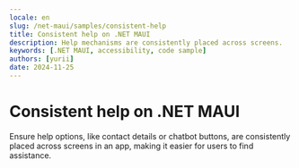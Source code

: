 ```yaml
---
locale: en
slug: /net-maui/samples/consistent-help
title: Consistent help on .NET MAUI
description: Help mechanisms are consistently placed across screens.
keywords: [.NET MAUI, accessibility, code sample]
authors: [yurii]
date: 2024-11-25
---
```


# Consistent help on .NET MAUI

Ensure help options, like contact details or chatbot buttons, are consistently placed across screens in an app, making it easier for users to find assistance.

<CodeSample id="consistent-help" platform="net-maui" locale="en"/>
